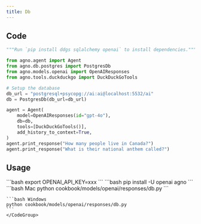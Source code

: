 ```yaml
---
title: Db
---
```


## Code

```python cookbook/models/openai/responses/db.py
"""Run `pip install ddgs sqlalchemy openai` to install dependencies."""

from agno.agent import Agent
from agno.db.postgres import PostgresDb
from agno.models.openai import OpenAIResponses
from agno.tools.duckduckgo import DuckDuckGoTools

# Setup the database
db_url = "postgresql+psycopg://ai:ai@localhost:5532/ai"
db = PostgresDb(db_url=db_url)

agent = Agent(
    model=OpenAIResponses(id="gpt-4o"),
    db=db,
    tools=[DuckDuckGoTools()],
    add_history_to_context=True,
)
agent.print_response("How many people live in Canada?")
agent.print_response("What is their national anthem called?")

```

## Usage

<Steps>
  <Snippet file="create-venv-step.mdx" />

  <Step title="Set your API key">
    ```bash
    export OPENAI_API_KEY=xxx
    ```
  </Step>

  <Step title="Install libraries">
    ```bash
    pip install -U openai agno
    ```
  </Step>

  <Step title="Run Agent">
    <CodeGroup>
    ```bash Mac
    python cookbook/models/openai/responses/db.py
    ```

    ```bash Windows
    python cookbook/models/openai/responses/db.py
    ```
    </CodeGroup>
  </Step>
</Steps>
